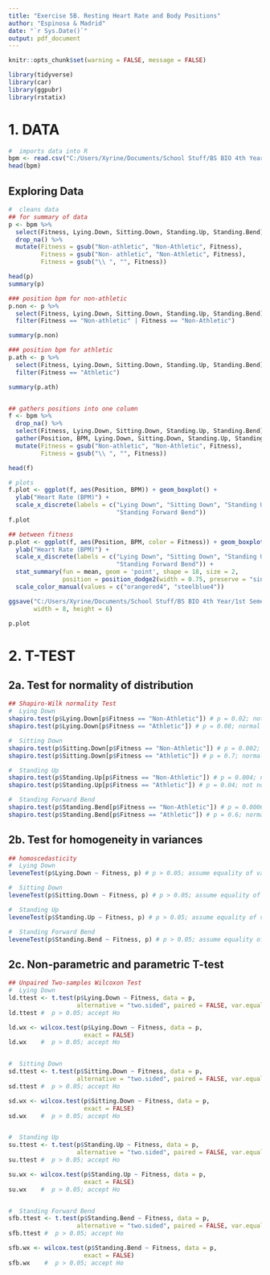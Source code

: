 ```yaml
---
title: "Exercise 5B. Resting Heart Rate and Body Positions"
author: "Espinosa & Madrid"
date: "`r Sys.Date()`"
output: pdf_document
---
```


```r
knitr::opts_chunk$set(warning = FALSE, message = FALSE)
```


```r

library(tidyverse)
library(car)
library(ggpubr)
library(rstatix)

```


# 1. DATA
```r

#  imports data into R
bpm <- read.csv("C:/Users/Xyrine/Documents/School Stuff/BS BIO 4th Year/1st Semester/BIO 118/Module 1/Module 1 - Laboratory Exercise/bio118-class/exercises/bio122_ex05/data/bpm.csv")
head(bpm)

```

## Exploring Data
```r

#  cleans data
## for summary of data
p <- bpm %>%
  select(Fitness, Lying.Down, Sitting.Down, Standing.Up, Standing.Bend) %>%
  drop_na() %>%
  mutate(Fitness = gsub("Non-athletic", "Non-Athletic", Fitness), 
         Fitness = gsub("Non- athletic", "Non-Athletic", Fitness),
         Fitness = gsub("\\ ", "", Fitness))

head(p)
summary(p)

### position bpm for non-athletic
p.non <- p %>%
  select(Fitness, Lying.Down, Sitting.Down, Standing.Up, Standing.Bend) %>%
  filter(Fitness == "Non-athletic" | Fitness == "Non-Athletic")

summary(p.non)

### position bpm for athletic
p.ath <- p %>%
  select(Fitness, Lying.Down, Sitting.Down, Standing.Up, Standing.Bend) %>%
  filter(Fitness == "Athletic")

summary(p.ath)


## gathers positions into one column
f <- bpm %>%
  drop_na() %>%
  select(Fitness, Lying.Down, Sitting.Down, Standing.Up, Standing.Bend) %>%
  gather(Position, BPM, Lying.Down, Sitting.Down, Standing.Up, Standing.Bend) %>%
  mutate(Fitness = gsub("Non-athletic", "Non-Athletic", Fitness), 
         Fitness = gsub("\\ ", "", Fitness))

head(f)

# plots 
f.plot <- ggplot(f, aes(Position, BPM)) + geom_boxplot() + 
  ylab("Heart Rate (BPM)") + 
  scale_x_discrete(labels = c("Lying Down", "Sitting Down", "Standing Up",
                              "Standing Forward Bend"))
f.plot

## between fitness
p.plot <- ggplot(f, aes(Position, BPM, color = Fitness)) + geom_boxplot() +
  ylab("Heart Rate (BPM)") + 
  scale_x_discrete(labels = c("Lying Down", "Sitting Down", "Standing Up",
                              "Standing Forward Bend")) +
  stat_summary(fun = mean, geom = 'point', shape = 18, size = 2, 
               position = position_dodge2(width = 0.75, preserve = "single")) +
  scale_color_manual(values = c("orangered4", "steelblue4"))

ggsave("C:/Users/Xyrine/Documents/School Stuff/BS BIO 4th Year/1st Semester/BIO 118/Module 1/Module 1 - Laboratory Exercise/bio118-class/exercises/bio122_ex05/figures/fitplot.png", 
       width = 8, height = 6)

p.plot

```

# 2. T-TEST

## 2a. Test for normality of distribution 
```r

## Shapiro-Wilk normality Test
#  Lying Down
shapiro.test(p$Lying.Down[p$Fitness == "Non-Athletic"]) # p = 0.02; not normal 
shapiro.test(p$Lying.Down[p$Fitness == "Athletic"]) # p = 0.08; normal 

#  Sitting Down
shapiro.test(p$Sitting.Down[p$Fitness == "Non-Athletic"]) # p = 0.002; not normal 
shapiro.test(p$Sitting.Down[p$Fitness == "Athletic"]) # p = 0.7; normal 

#  Standing Up
shapiro.test(p$Standing.Up[p$Fitness == "Non-Athletic"]) # p = 0.004; not normal
shapiro.test(p$Standing.Up[p$Fitness == "Athletic"]) # p = 0.04; not normal

#  Standing Forward Bend
shapiro.test(p$Standing.Bend[p$Fitness == "Non-Athletic"]) # p = 0.0006; not normal 
shapiro.test(p$Standing.Bend[p$Fitness == "Athletic"]) # p = 0.6; normal 

```


## 2b. Test for homogeneity in variances
```r
## homoscedasticity
#  Lying Down
leveneTest(p$Lying.Down ~ Fitness, p) # p > 0.05; assume equality of variance

#  Sitting Down 
leveneTest(p$Sitting.Down ~ Fitness, p) # p > 0.05; assume equality of variance

#  Standing Up
leveneTest(p$Standing.Up ~ Fitness, p) # p > 0.05; assume equality of variance

#  Standing Forward Bend
leveneTest(p$Standing.Bend ~ Fitness, p) # p > 0.05; assume equality of variance

```


## 2c. Non-parametric and parametric T-test
```r
## Unpaired Two-samples Wilcoxon Test
#  Lying Down
ld.ttest <- t.test(p$Lying.Down ~ Fitness, data = p, 
                   alternative = "two.sided", paired = FALSE, var.equal = TRUE)
ld.ttest #  p > 0.05; accept Ho

ld.wx <- wilcox.test(p$Lying.Down ~ Fitness, data = p, 
                     exact = FALSE)
ld.wx    #  p > 0.05; accept Ho


#  Sitting Down
sd.ttest <- t.test(p$Sitting.Down ~ Fitness, data = p, 
                   alternative = "two.sided", paired = FALSE, var.equal = TRUE)
sd.ttest #  p > 0.05; accept Ho

sd.wx <- wilcox.test(p$Sitting.Down ~ Fitness, data = p, 
                     exact = FALSE)
sd.wx    #  p > 0.05; accept Ho


#  Standing Up
su.ttest <- t.test(p$Standing.Up ~ Fitness, data = p, 
                   alternative = "two.sided", paired = FALSE, var.equal = TRUE)
su.ttest #  p > 0.05; accept Ho

su.wx <- wilcox.test(p$Standing.Up ~ Fitness, data = p, 
                     exact = FALSE)
su.wx    #  p > 0.05; accept Ho


#  Standing Forward Bend
sfb.ttest <- t.test(p$Standing.Bend ~ Fitness, data = p, 
                   alternative = "two.sided", paired = FALSE, var.equal = TRUE)
sfb.ttest #  p > 0.05; accept Ho

sfb.wx <- wilcox.test(p$Standing.Bend ~ Fitness, data = p, 
                     exact = FALSE)
sfb.wx    #  p > 0.05; accept Ho
```





